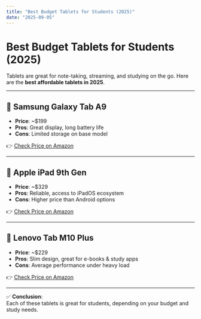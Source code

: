 ```yaml
---
title: "Best Budget Tablets for Students (2025)"
date: "2025-09-05"
---
```


# Best Budget Tablets for Students (2025)

Tablets are great for note-taking, streaming, and studying on the go. Here are the **best affordable tablets in 2025**.

---

## 📱 Samsung Galaxy Tab A9

- **Price**: ~$199
- **Pros**: Great display, long battery life
- **Cons**: Limited storage on base model

👉 [Check Price on Amazon](#)

---

## 📱 Apple iPad 9th Gen

- **Price**: ~$329
- **Pros**: Reliable, access to iPadOS ecosystem
- **Cons**: Higher price than Android options

👉 [Check Price on Amazon](#)

---

## 📱 Lenovo Tab M10 Plus

- **Price**: ~$229
- **Pros**: Slim design, great for e-books & study apps
- **Cons**: Average performance under heavy load

👉 [Check Price on Amazon](#)

---

✅ **Conclusion**:  
Each of these tablets is great for students, depending on your budget and study needs.
